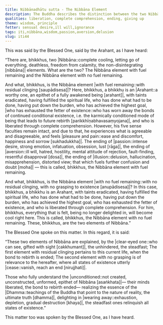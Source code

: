 ```yaml
---
title: Nibbānadhātu sutta - The Nibbāna Element
description: The Buddha describes the distinction between the two Nibbāna elements - 1) one with fuel remaining pertaining to this life, and 2) one without fuel remaining and of relevance to the hereafter.
qualities: liberation, complete comprehension, ending, giving up
theme: wisdom, principle
fetter: sensual desire,ill will,ignorance
tags: iti,nibbāna,wisdom,passion,aversion,delusion
slug: iti44
---
```


This was said by the Blessed One, said by the Arahant, as I have heard:

“There are, bhikkhus, two |Nibbāna::complete cooling, letting go of everything, deathless, freedom from calamity, the non-disintegrating [nibbāna]| elements. What are the two? The Nibbāna element with fuel remaining and the Nibbāna element with no fuel remaining.

And what, bhikkhus, is the Nibbāna element |with fuel remaining::with residual clinging [saupādisesa]|? Here, bhikkhus, a bhikkhu is an |Arahant::a worthy one, an epithet of a fully awakened being [arahant]|, with taints eradicated, having fulfilled the spiritual life, who has done what had to be done, having put down the burden, who has achieved the highest goal, |who has exhausted the fetter of existence::who has worn away the bonds of continued conditional existence, i.e. the karmically conditioned mode of being that leads to future rebirth [parikkhīṇabhavasaṃyojana]|, and who is liberated through complete comprehension. However, his five sense faculties remain intact, and due to that, he experiences what is agreeable and disagreeable, and feels |pleasure and pain::ease and discomfort, happiness and sorrow [sukhadukkha]|. The ending of |passion::intense desire, strong emotion, infatuation, obsession, lust [rāga]|, the ending of |aversion::ill will, hatred, hostility, mental attitude of rejection, fault-finding, resentful disapproval [dosa]|, the ending of |illusion::delusion, hallucination, misapprehension, distorted view; that which fuels further confusion and doubt [moha]| — this is called, bhikkhus, the Nibbāna element with fuel remaining.

And what, bhikkhus, is the Nibbāna element |with no fuel remaining::with no residual clinging, with no grasping to existence [anupādisesa]|? In this case, bhikkhus, a bhikkhu is an Arahant, with taints eradicated, having fulfilled the spiritual life, who has done what had to be done, having put down the burden, who has achieved the highest goal, who has exhausted the fetter of existence, and who is liberated through complete comprehension. For him, bhikkhus, everything that is felt, being no longer delighted in, will become cool right here. This is called, bhikkhus, the Nibbāna element with no fuel remaining. These, bhikkhus, are the two elements of Nibbāna.”

The Blessed One spoke on this matter. In this regard, it is said:

“These two elements of Nibbāna are explained,
by the |clear-eyed one::who can see, gifted with sight [cakkhumant]|, the unhindered, the steadfast;
The first element with residual clinging pertains to this current life,
when the bond to rebirth is ended;
The second element with no grasping is of relevance to the hereafter,
where all states of existence utterly |cease::vanish, reach an end [nirujjhati]|.

Those who fully understand the |unconditioned::not created, unconstructed, unformed, epithet of Nibbāna [asaṅkhata]|—
their minds liberated, the bond to rebirth ended—
realizing the essence of the |Dhamma::teachings of the Buddha that point to the nature of reality, the ultimate truth [dhamma]|, delighting in |wearing away::exhaustion, depletion, gradual destruction [khaya]|,
the steadfast ones relinquish all states of existence.”

This matter too was spoken by the Blessed One, as I have heard.